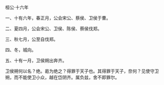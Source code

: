 

桓公·十六年

一、十有六年，春正月，公会宋公、蔡侯、卫侯于曹。

二、夏四月，公会宋公、卫侯、陈侯、蔡侯伐郑。

三、秋七月，公至自伐郑。

四、冬，城向。

五、十有一月，卫侯朔出奔齐。

卫侯朔何以名？绝。曷为绝之？得罪于天子也。其得罪于天子，奈何？见使守卫朔，而不能使卫小众，越在岱阴齐。属负兹，舍不即罪尔。

